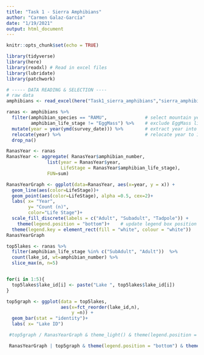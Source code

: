 ```yaml
---
title: "Task 1 - Sierra Amphibians"
author: "Carmen Galaz-García"
date: "1/19/2021"
output: html_document
---
```


```r
knitr::opts_chunk$set(echo = TRUE)

library(tidyverse)
library(here)
library(readxl) # Read in excel files
library(lubridate) 
library(patchwork)
```


```r
# ----- DATA READING & SELECTION ----
# raw data
amphibians <- read_excel(here("Task1_sierra_amphibians","sierra_amphibians.xlsx")) 

ranas <- amphibians %>% 
  filter(amphibian_species == "RAMU",              # select mountain yellow-legged frog
         amphibian_life_stage != "EggMass") %>%    # exclude EggMass life stage
  mutate(year = year(ymd(survey_date))) %>%        # extract year into column
  relocate(year) %>%                               # relocate year to 1st column
  drop_na()
```


```r
RanasYear <- ranas
RanasYear <- aggregate( RanasYear$amphibian_number, 
               list(year = RanasYear$year, 
                    LifeStage = RanasYear$amphibian_life_stage),
               FUN=sum)

RanasYearGraph <- ggplot(data=RanasYear, aes(x=year, y = x)) +
  geom_line(aes(color=LifeStage))+
  geom_point(aes(color=LifeStage), alpha =0.5, cex=2)+
  labs( x= "Year",
        y= "Count (n)",
        color="Life Stage")+
  scale_fill_discrete(labels = c("Adult", "Subadult", "Tadpole")) +
    theme(legend.position = "bottom")+    # update legend box position
  theme(legend.key = element_rect(fill = "white", colour = "white"))
RanasYearGraph
```

```r
top5lakes <- ranas %>% 
  filter(amphibian_life_stage %in% c("SubAdult", "Adult"))  %>% 
  count(lake_id, wt=amphibian_number) %>% 
  slice_max(n, n=5) 


for(i in 1:5){
  top5lakes$lake_id[i] <- paste("Lake ", top5lakes$lake_id[i])
}

top5graph <- ggplot(data = top5lakes, 
                    aes(x=fct_reorder(lake_id,n), 
                        y =n)) +
  geom_bar(stat = "identity")+
  labs( x= "Lake ID")
```


```r
 #top5graph / RanasYearGraph & theme_light() & theme(legend.position = "bottom") 

 RanasYearGraph | top5graph & theme(legend.position = "bottom") & theme_light()
```










